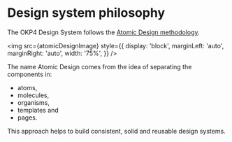 
<Meta title="Philosophy" />

# Design system philosophy

The OKP4 Design System follows the [Atomic Design methodology](https://atomicdesign.bradfrost.com/).

<img
  src={atomicDesignImage}
  style={{
    display: 'block',
    marginLeft: 'auto',
    marginRight: 'auto',
    width: '75%',
  }}
/>

The name Atomic Design comes from the idea of separating the components in:

- atoms,
- molecules,
- organisms,
- templates and
- pages.

This approach helps to build consistent, solid and reusable design systems.
